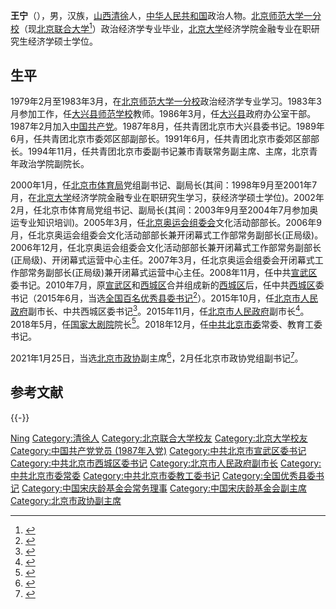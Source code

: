 {{Otheruses|other=名为王宁的其他人物|王宁}}

'''王宁'''（{{bd|1960年|12月||catIdx=W王}}），男，汉族，[[山西省|山西]][[清徐县|清徐]]人，[[中华人民共和国|中华人民共和国]]政治人物。[[北京师范大学分校|北京师范大学一分校]]（现[[北京联合大学|北京联合大学]]<ref>{{cite web|url=http://www.buu.edu.cn/col/col13/|title=历史沿革|publisher=北京联合大学|accessdate=2016-06-09|archive-url=https://web.archive.org/web/20170827115010/http://www.buu.edu.cn/col/col13/|archive-date=2017-08-27|dead-url=yes}}</ref>）政治经济学专业毕业，[[北京大学|北京大学]]经济学院金融专业在职研究生经济学硕士学位。

== 生平 ==
1979年2月至1983年3月，在[[北京师范大学分校|北京师范大学一分校]]政治经济学专业学习。1983年3月参加工作，任[[大兴县师范学校|大兴县师范学校]]教师。1986年3月，任[[大兴县_(金朝)|大兴县]]政府办公室干部。1987年2月加入[[中国共产党|中国共产党]]。1987年8月，任共青团北京市大兴县委书记。1989年6月，任共青团北京市委郊区部副部长。1991年6月，任共青团北京市委郊区部部长。1994年11月，任共青团北京市委副书记兼市青联常务副主席、主席，北京青年政治学院副院长。

2000年1月，任[[北京市体育局|北京市体育局]]党组副书记、副局长(其间：1998年9月至2001年7月，在[[北京大学|北京大学]]经济学院金融专业在职研究生学习，获经济学硕士学位)。2002年2月，任北京市体育局党组书记、副局长(其间：2003年9月至2004年7月参加奥运专业知识培训)。2005年3月，任[[第29届奥林匹克运动会组织委员会|北京奥运会组委会]]文化活动部部长。2006年9月，任北京奥运会组委会文化活动部部长兼开闭幕式工作部常务副部长(正局级)。2006年12月，任北京奥运会组委会文化活动部部长兼开闭幕式工作部常务副部长(正局级)、开闭幕式运营中心主任。2007年3月，任北京奥运会组委会开闭幕式工作部常务副部长(正局级)兼开闭幕式运营中心主任。2008年11月，任中共[[宣武区|宣武区]]委书记。2010年7月，原[[宣武区|宣武区]]和[[西城区_(1958–2010)|西城区]]合并组成新的[[西城区|西城区]]后，任中共[[西城区|西城区]]委书记（2015年6月，当选[[全国百名优秀县委书记|全国百名优秀县委书记]]<ref>{{cite web|url=http://politics.people.com.cn/n/2015/1017/c1001-27708878.html|title=王宁出任北京市副市长 成为优秀区县委书记首位副部级|accessdate=2016-06-09|date=2015-10-17|publisher=人民网|archive-date=2015-10-18|archive-url=https://web.archive.org/web/20151018190846/http://politics.people.com.cn/n/2015/1017/c1001-27708878.html|dead-url=no}}</ref>）。2015年10月，任[[北京市人民政府|北京市人民政府]]副市长、中共西城区委书记<ref>{{cite web|url=http://district.ce.cn/newarea/sddy/201510/16/t20151016_6726615.shtml|title=王宁当选北京市副市长 张延昆不再担任|accessdate=2016-06-09|date=2015-10-16|publisher=中国经济网|archive-date=2015-10-17|archive-url=https://web.archive.org/web/20151017132945/http://district.ce.cn/newarea/sddy/201510/16/t20151016_6726615.shtml|dead-url=no}}</ref>。2015年11月，任[[北京市人民政府|北京市人民政府]]副市长<ref>{{cite web|url=http://district.ce.cn/newarea/sddy/201511/30/t20151130_7199256_1.shtml|title=卢映川任北京市西城区委书记 王宁不再兼任|accessdate=2016-06-09|date=2015-11-30|publisher=中国经济网|archive-date=2017-03-05|archive-url=https://web.archive.org/web/20170305081655/http://district.ce.cn/newarea/sddy/201511/30/t20151130_7199256_1.shtml|dead-url=no}}</ref>。2018年5月，任[[国家大剧院|国家大剧院]]院长<ref>{{Cite web|url=http://www.xinhuanet.com/renshi/2018-05/03/c_1122774418.htm|title=北京市副市长王宁出任国家大剧院院长 陈平卸任|accessdate=2018-05-03|date=2018-05-03|publisher=新华网|archive-date=2018-05-03|archive-url=https://web.archive.org/web/20180503060838/http://www.xinhuanet.com/renshi/2018-05/03/c_1122774418.htm|dead-url=no}}</ref>。2018年12月，任[[中国共产党北京市委员会|中共北京市委]]常委、教育工委书记。

2021年1月25日，当选[[北京市政协|北京市政协]]副主席<ref>{{Cite web|title=王宁当选北京市政协副主席(简历)|url=http://district.ce.cn/newarea/sddy/202101/25/t20210125_36256678.shtml|accessdate=2021-01-25|work=中国经济网|archive-date=2021-06-15|archive-url=https://web.archive.org/web/20210615114620/http://district.ce.cn/newarea/sddy/202101/25/t20210125_36256678.shtml|dead-url=no}}</ref>，2月任北京市政协党组副书记<ref>{{Cite web|title=王宁任北京市政协党组副书记(简历)_|url=http://district.ce.cn/newarea/sddy/202102/04/t20210204_36291088.shtml|accessdate=2021-02-05|work=中国经济网|archive-date=2021-02-09|archive-url=https://web.archive.org/web/20210209104137/http://district.ce.cn/newarea/sddy/202102/04/t20210204_36291088.shtml|dead-url=no}}</ref>。

== 参考文献 ==
{{Reflist}}

{{-}}
{{start box}}
{{s-ppo|cpc}}
{{s-before|[[林克庆|林克庆]]}}
{{s-title|[[中国共产党北京市委员会|中国共产党北京市委员会]]教育工作委员会书记|2018年12月－2021年2月}}
{{s-after|[[夏林茂|夏林茂]]}}
{{s-before|[[林铎_(1956年)|林　铎]]}}
{{s-title|[[中国共产党北京市西城区委员会|中国共产党北京市西城区委员会]]书记|2010年7月－2015年11月}}
{{s-after|[[卢映川|卢映川]]}}
{{s-before|[[唐大生|唐大生]]}}
{{s-title|[[中国共产党北京市宣武区委员会|中国共产党北京市宣武区委员会]]书记|2008年11月－2010年7月}}
{{s-none|撤销}}
{{s-gov|prc}}
{{s-before|[[张延昆|张延昆]]}}
{{s-title|[[北京市人民政府|北京市人民政府]]副市长|2015年10月－2018年12月}}
{{s-vac}}
{{s-before|[[陈平_(1954年)|陈　平]]}}
{{s-title|[[国家大剧院|国家大剧院]]院长|2018年5月-}}
{{s-inc}}
{{end box}}

{{北京市领导人}}
{{中国宋庆龄基金会第七届理事会}}

{{Authority control}}
{{DEFAULTSORT:Wang王}}
[[Category:王姓|Ning]]
[[Category:清徐人|Category:清徐人]]
[[Category:北京联合大学校友|Category:北京联合大学校友]]
[[Category:北京大学校友|Category:北京大学校友]]
[[Category:中国共产党党员_(1987年入党)|Category:中国共产党党员 (1987年入党)]]
[[Category:中共北京市宣武区委书记|Category:中共北京市宣武区委书记]]
[[Category:中共北京市西城区委书记|Category:中共北京市西城区委书记]]
[[Category:北京市人民政府副市长|Category:北京市人民政府副市长]]
[[Category:中共北京市委常委|Category:中共北京市委常委]]
[[Category:中共北京市委教工委书记|Category:中共北京市委教工委书记]]
[[Category:全国优秀县委书记|Category:全国优秀县委书记]]
[[Category:中国宋庆龄基金会常务理事|Category:中国宋庆龄基金会常务理事]]
[[Category:中国宋庆龄基金会副主席|Category:中国宋庆龄基金会副主席]]
[[Category:北京市政协副主席|Category:北京市政协副主席]]